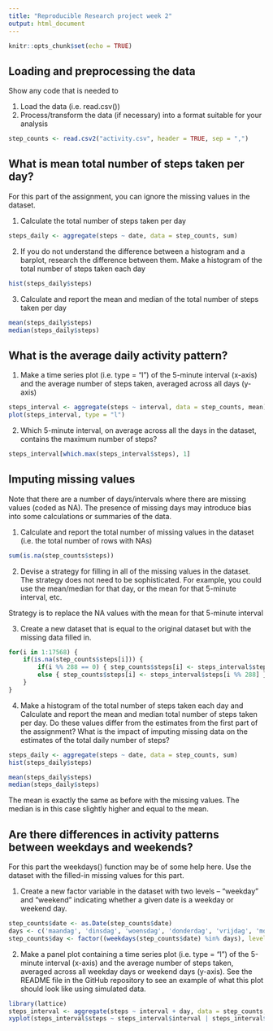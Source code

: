 ---
title: "Reproducible Research project week 2"
output: html_document
---

```{r setup, include=FALSE}
knitr::opts_chunk$set(echo = TRUE)
```

## Loading and preprocessing the data

Show any code that is needed to

1. Load the data (i.e. read.csv())
2. Process/transform the data (if necessary) into a format suitable for your analysis

```{r}
step_counts <- read.csv2("activity.csv", header = TRUE, sep = ",")
```

## What is mean total number of steps taken per day?

For this part of the assignment, you can ignore the missing values in the dataset.

1. Calculate the total number of steps taken per day

```{r}
steps_daily <- aggregate(steps ~ date, data = step_counts, sum)
```

2. If you do not understand the difference between a histogram and a barplot, research the difference between them. Make a histogram of the total number of steps taken each day

```{r}
hist(steps_daily$steps)
```

3. Calculate and report the mean and median of the total number of steps taken per day

```{r}
mean(steps_daily$steps)
median(steps_daily$steps)
```

## What is the average daily activity pattern?

1. Make a time series plot (i.e. type = "l") of the 5-minute interval (x-axis) and the average number of steps taken, averaged across all days (y-axis)

```{r}
steps_interval <- aggregate(steps ~ interval, data = step_counts, mean)
plot(steps_interval, type = "l")
```

2. Which 5-minute interval, on average across all the days in the dataset, contains the maximum number of steps?

```{r}
steps_interval[which.max(steps_interval$steps), 1]
```

## Imputing missing values

Note that there are a number of days/intervals where there are missing values (coded as NA). The presence of missing days may introduce bias into some calculations or summaries of the data.

1. Calculate and report the total number of missing values in the dataset (i.e. the total number of rows with NAs)

```{r}
sum(is.na(step_counts$steps))
```

2. Devise a strategy for filling in all of the missing values in the dataset. The strategy does not need to be sophisticated. For example, you could use the mean/median for that day, or the mean for that 5-minute interval, etc.

Strategy is to replace the NA values with the mean for that 5-minute interval

3. Create a new dataset that is equal to the original dataset but with the missing data filled in.

```{r}
for(i in 1:17568) {
    if(is.na(step_counts$steps[i])) {
        if(i %% 288 == 0) { step_counts$steps[i] <- steps_interval$steps[288] }
        else { step_counts$steps[i] <- steps_interval$steps[i %% 288] }
    }
}
```

4. Make a histogram of the total number of steps taken each day and Calculate and report the mean and median total number of steps taken per day. Do these values differ from the estimates from the first part of the assignment? What is the impact of imputing missing data on the estimates of the total daily number of steps?

```{r}
steps_daily <- aggregate(steps ~ date, data = step_counts, sum)
hist(steps_daily$steps)
```

```{r}
mean(steps_daily$steps)
median(steps_daily$steps)
```

The mean is exactly the same as before with the missing values. The median is in this case slightly higher and equal to the mean.

## Are there differences in activity patterns between weekdays and weekends?

For this part the weekdays() function may be of some help here. Use the dataset with the filled-in missing values for this part.

1. Create a new factor variable in the dataset with two levels – “weekday” and “weekend” indicating whether a given date is a weekday or weekend day.

```{r}
step_counts$date <- as.Date(step_counts$date)
days <- c('maandag', 'dinsdag', 'woensdag', 'donderdag', 'vrijdag', 'monday', 'tuesday', 'wednesday', 'thursday', 'friday')
step_counts$day <- factor((weekdays(step_counts$date) %in% days), levels=c(FALSE, TRUE), labels=c('weekend', 'weekday'))
```

2. Make a panel plot containing a time series plot (i.e. type = "l") of the 5-minute interval (x-axis) and the average number of steps taken, averaged across all weekday days or weekend days (y-axis). See the README file in the GitHub repository to see an example of what this plot should look like using simulated data.

```{r}
library(lattice)
steps_interval <- aggregate(steps ~ interval + day, data = step_counts, mean)
xyplot(steps_interval$steps ~ steps_interval$interval | steps_interval$day, layout = c(1, 2), type = "l", xlab = "Interval", ylab = "Number of steps")
```

